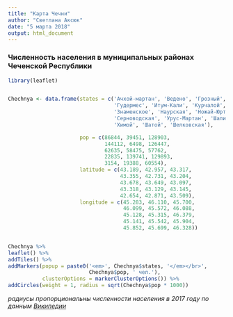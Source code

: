 ```yaml
---
title: "Карта Чечни"
author: "Светлана Аксюк"
date: "5 марта 2018"
output: html_document
---
```


### Численность населения в муниципальных районах Чеченской Республики    

```r

library(leaflet)


Chechnya <- data.frame(states = c('Ачхой-мартан', 'Ведено', 'Грозный', 
                                  'Гудермес', 'Итум-Кали', 'Курчалой', 
                                  'Знаменское', 'Наурская', 'Ножай-Юрт',
                                  'Серноводская', 'Урус-Мартан', 'Шали',
                                  'Химой', 'Шатой', 'Шелковская'),

                       pop = c(86844, 39451, 128903, 
                               144112, 6498, 126447,
                               62635, 58475, 57762, 
                               22835, 139741, 129893,
                               3154, 19388, 60554),
                       latitude = c(43.189, 42.957, 43.317, 
                                    43.355, 42.731, 43.204,
                                    43.678, 43.649, 43.097, 
                                    43.318, 43.129, 43.145,
                                    42.654, 42.871, 43.509),
                       longitude = c(45.283, 46.110, 45.700, 
                                     46.099, 45.572, 46.088, 
                                     45.128, 45.315, 46.379, 
                                     45.141, 45.542, 45.904, 
                                     45.852, 45.699, 46.328))


Chechnya %>%
leaflet() %>%
addTiles() %>%
addMarkers(popup = paste0('<em>', Chechnya$states, '</em></br>', 
                          Chechnya$pop, ' чел.'), 
           clusterOptions = markerClusterOptions()) %>% 
addCircles(weight = 1, radius = sqrt(Chechnya$pop * 1000))
```

*радиусы пропорциональны численности населения в 2017 году по данным [Википедии](https://ru.wikipedia.org/wiki/%D0%90%D0%B4%D0%BC%D0%B8%D0%BD%D0%B8%D1%81%D1%82%D1%80%D0%B0%D1%82%D0%B8%D0%B2%D0%BD%D0%BE-%D1%82%D0%B5%D1%80%D1%80%D0%B8%D1%82%D0%BE%D1%80%D0%B8%D0%B0%D0%BB%D1%8C%D0%BD%D0%BE%D0%B5_%D0%B4%D0%B5%D0%BB%D0%B5%D0%BD%D0%B8%D0%B5_%D0%A7%D0%B5%D1%87%D0%BD%D0%B8)*
